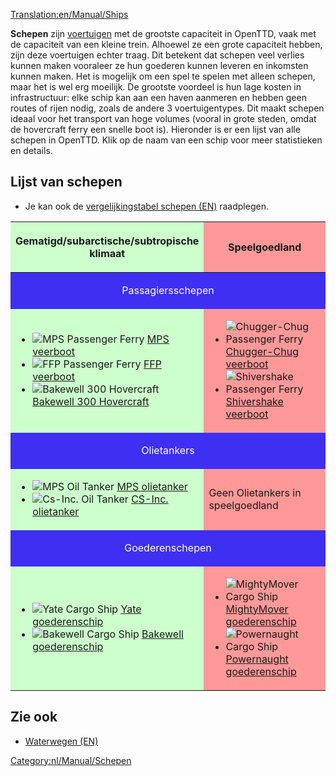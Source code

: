 [[Translation:en/Manual/Ships]]
{{nl/Vertaling|en/Manual/Ships|95}}{{nl/Manual/Inhoudsopgave}}

'''Schepen''' zijn [[nl/Manual/Voertuigen|voertuigen]] met de grootste capaciteit in OpenTTD, vaak met de capaciteit van een kleine trein. Alhoewel ze een grote capaciteit hebben, zijn deze voertuigen echter traag. Dit betekent dat schepen veel verlies kunnen maken vooraleer ze hun goederen kunnen leveren en inkomsten kunnen maken. Het is mogelijk om een spel te spelen met alleen schepen, maar het is wel erg moeilijk. De grootste voordeel is hun lage kosten in infrastructuur: elke schip kan aan een haven aanmeren en hebben geen routes of rijen nodig, zoals de andere 3 voertuigentypes. Dit maakt schepen ideaal voor het transport van hoge volumes (vooral in grote steden, omdat de hovercraft ferry een snelle boot is). Hieronder is er een lijst van alle schepen in OpenTTD. Klik op de naam van een schip voor meer statistieken en details.

==Lijst van schepen==
* Je kan ook de [[en/Manual/Base Set/Ships/Ship Comparison|vergelijkingstabel schepen (EN)]] raadplegen.

{|border="1" cellspacing="2" cellpadding="3" rules="all" style="margin:1em 1em 1em 0; border:solid 1px #AAAAAA;"
!width="50%" style="background: #ccffcc" | Gematigd/subarctische/subtropische klimaat
!width="50%" style="background: #ff9999" | Speelgoedland
|-
! colspan="2" style="background: #3e2ff3; color:white" align="center" | Passagiersschepen
|-
| style="background: #ccffcc" |
*[[File:en/Manual/Base Set/Ships/Ferry.png|MPS Passenger Ferry]] [[en/Manual/Base Set/Ships/MPS Passenger Ferry|MPS veerboot]]
*[[File:en/Manual/Base Set/Ships/Ferry.png|FFP Passenger Ferry]] [[en/Manual/Base Set/Ships/FFP Passenger Ferry|FFP veerboot]]
*[[File:en/Manual/Base Set/Ships/Hovercraft.png|Bakewell 300 Hovercraft]] [[en/Manual/Base Set/Ships/Bakewell 300 Hovercraft|Bakewell 300 Hovercraft]]
| style="background: #ff9999" |
*[[File:en/Manual/Base Set/Ships/Toylandpassengership.png|Chugger-Chug Passenger Ferry]] [[en/Manual/Base Set/Ships/Chugger-Chug Passenger Ferry|Chugger-Chug veerboot]]
*[[File:en/Manual/Base Set/Ships/Toylandpassengership.png|Shivershake Passenger Ferry]] [[en/Manual/Base Set/Ships/Shivershake Passenger Ferry|Shivershake veerboot]]
|-
! colspan="2" style="background: #3e2ff3; color:white" align="center" | Olietankers
|-
| style="background: #ccffcc" |
*[[File:en/Manual/Base Set/Ships/Oiltanker ship.png|MPS Oil Tanker]] [[en/Manual/Base Set/Ships/MPS Oil Tanker|MPS olietanker]]
*[[File:en/Manual/Base Set/Ships/Oiltanker ship.png|Cs-Inc. Oil Tanker]] [[en/Manual/Base Set/Ships/Cs-Inc. Oil Tanker|CS-Inc. olietanker]]
| style="background: #ff9999" | Geen Olietankers in speelgoedland
|-
! colspan="2" style="background: #3e2ff3; color:white" align="center" | Goederenschepen
|-
| style="background: #ccffcc" |
*[[File:en/Manual/Base Set/Ships/CargoShip.png|Yate Cargo Ship]] [[en/Manual/Base Set/Ships/Yate Cargo Ship|Yate goederenschip]]
*[[File:en/Manual/Base Set/Ships/CargoShip.png|Bakewell Cargo Ship]] [[en/Manual/Base Set/Ships/Bakewell Cargo Ship|Bakewell goederenschip]]
| style="background: #ff9999" |
*[[File:en/Manual/Base Set/Ships/Toylandcargoship.png|MightyMover Cargo Ship]] [[en/Manual/Base Set/Ships/MightyMover Cargo Ship|MightyMover goederenschip]]
*[[File:en/Manual/Base Set/Ships/Toylandcargoship.png|Powernaught Cargo Ship]] [[en/Manual/Base Set/Ships/Powernaught Cargo Ship|Powernaught goederenschip]]
|}

==Zie ook==
*[[en/Manual/Waterway construction#operating-ships|Waterwegen (EN)]]


[[Category:nl/Manual/Schepen]]